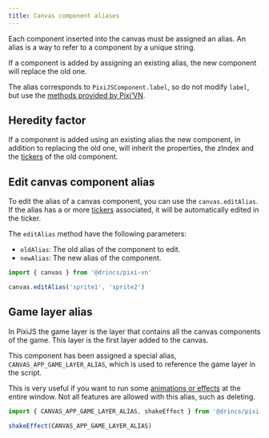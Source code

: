 ```yaml
---
title: Canvas component aliases
---
```


Each component inserted into the canvas must be assigned an alias. An alias is a way to refer to a component by a unique string.

If a component is added by assigning an existing alias, the new component will replace the old one.

The alias corresponds to `PixiJSComponent.label`, so do not modify `label`, but use the [methods provided by Pixi’VN](/start/canvas-functions).

## Heredity factor

If a component is added using an existing alias the new component, in addition to replacing the old one, will inherit the properties, the zIndex and the [tickers](/start/canvas-tickers) of the old component.

<Sandbox
  template="6yql5k"
  entry="/src/ink/start.ink,/src/utils/assets-utility.ts"
/>

## Edit canvas component alias

To edit the alias of a canvas component, you can use the `canvas.editAlias`. If the alias has a or more [tickers](/start/canvas-tickers) associated, it will be automatically edited in the ticker.

The `editAlias` method have the following parameters:

* `oldAlias`: The old alias of the component to edit.
* `newAlias`: The new alias of the component.

```typescript
import { canvas } from '@drincs/pixi-vn'

canvas.editAlias('sprite1', 'sprite2')
```

## Game layer alias

In PixiJS the game layer is the layer that contains all the canvas components of the game. This layer is the first layer added to the canvas.

This component has been assigned a special alias, `CANVAS_APP_GAME_LAYER_ALIAS`, which is used to reference the game layer in the script.

This is very useful if you want to run some [animations or effects](/start/canvas-animations-effects) at the entire window. Not all features are allowed with this alias, such as deleting.

```typescript
import { CANVAS_APP_GAME_LAYER_ALIAS, shakeEffect } from '@drincs/pixi-vn'

shakeEffect(CANVAS_APP_GAME_LAYER_ALIAS)
```
